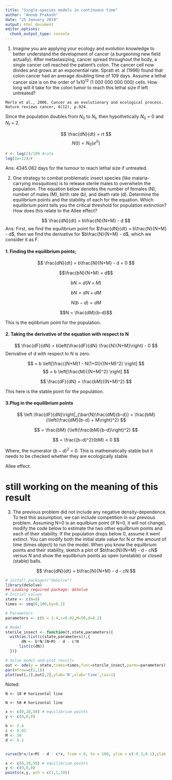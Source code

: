 ```yaml
---
title: "Single-species models in continuous time"
author: "Anoob Prakash"
date: "25 January 2019"
output: html_document
editor_options: 
  chunk_output_type: console
---
```

1. Imagine you are applying your ecology and evolution knowledge to better understand the development of cancer (a burgeoning new field actually). After metastasizing, cancer spread throughout the body, a single cancer cell reached the patient’s colon. The cancer cell now divides and grows at an exponential rate. Spratt et. al (1996) found that colon cancer had an average doubling time of 109 days. Assume a lethal cancer size is on the order of 
1x10^12^ (1 000 000 000 000) cells. How long will it take for the colon tumor to reach this lethal size if left untreated?

`Merlo et al., 2006. Cancer as an evolutionary and ecological process. Nature reviews cancer, 6(12), p.924.`

Since the population doubles from $N_{0}$ to $N_{t}$, then hypothetically $N_{0}$ = 0 and $N_{t}$ = 2.

$$
\frac{dN}{dt} = rt
$$
$$
N(t) = N_{0}(e^{rt})
$$

```r
r <- log(2)/109 #rate
log(1e+12)/r
```

Ans: 4345.082 days for the tumour to reach lethal size if untreated.

2. One strategy to combat problematic insect species (like malaria-carrying mosquitoes) is to release sterile males to overwhelm the population. The equation below denotes the number of females (N), number of males (M), birth rate (b), and death rate (d). Determine the equilibrium points and the stability of each for the equation. Which equilibrium point tells you the critical threshold for population extinction? How does this relate to the Allee effect?

$$
\frac{dN}{dt} = b\frac{N}{N+M} - d
$$
Ans:
First, we find the equilibrium point for $\frac{dN}{dt} = b\frac{N}{N+M} - d$, then we find the derivative for $b\frac{N}{N+M} - d$, which we consider it as F.

#### 1. Finding the equilibrium points;

$$
\frac{dN}{dt} = b\frac{N}{N+M} - d = 0
$$

$$\frac{bN}{N+M} = d$$

$$bN = d(N+M)$$

$$bN = dN + dM$$

$$N(b-d) = dM$$

$$N = \frac{dM}{b-d}$$

This is the eqilibrium point for the population.

#### 2. Taking the derivative of the equation with respect to N


$$
\frac{dF}{dN} = b\left(\frac{dF}{dN} \frac{N}{N+M}\right) - 0 
$$
Derivative of d with respect to N is zero.

$$
 = b \left[\frac{(N+M)1 - N(1+0)}{(N+M)^2} \right]
$$
$$
= b \left[\frac{M}{(N+M)^2} \right]
$$

$$
\frac{dF}{dN} = \frac{bM}{(N+M)^2}
$$

This here is the stable point for the population. 


#### 3.Plug in the equilibrium points

$$
\left.\frac{dF}{dN}\right|_{\bar{N}\frac{dM}{b-d}} = \frac{bM}{\left(\frac{dM}{b-d} + M\right)^2}  
$$


$$
= \frac{bM} {\left(\frac{bM}{b-d}\right)^2}
$$

$$
= \frac{(b-d)^2}{bM} < 0 
$$

Where, the numerator $(b-d)^2$ $<$ 0. This is mathematically stable but it needs to be checked whether they are ecologically stable.

Allee effect:

# still working on the meaning of this result


3. The previous problem did not include any negative density-dependence. To test this assumption, we can include competition in our previous problem. Assuming N=0 is an equilbium point (if N=0, it will not change), modify the code below to estimate the two other equilbrium points and each of their stability. If the population drops below 0, assume it went extinct. You can modify both the initial state value for N or the amount of time (times object) to run the model. When you know the equilbrium points and their stability, sketch a plot of $b\frac{N}{N+M} - d - cN$ versus $N$ and show the equilibrium points as open (unstable) or closed (stable) balls.


$$
\frac{dN}{dt} = b\frac{N}{N+M} - d - cN
$$

```r
# install.packages("deSolve")
library(deSolve)
## Loading required package: deSolve
# Initial values
state <- c(N=8)
times <- seq(0,100,by=0.1)

# Parameters
parameters <- c(b = 2.4,c=0.02,M=50,d=0.2)

# Model
sterile_insect <- function(t,state,parameters){
  with(as.list(c(state,parameters)),{
       dN <- b*N/(N+M) - d - c*N
      list(c(dN))   
  })}

# Solve model and plot results
out <- ode(y = state,times=times,func=sterile_insect,parms=parameters) # ode=ordinary differential eqns.
par(mfrow=c(1,1))
plot(out[,1],out[,2],ylab='N',xlab='time',las=1)
```

Noted:

    N <- 10 # horizontal line
    
    N <- 50 # horizontal line

```r
x <- c(0,10,50) # equilibrium points
y <- c(0,0,0)

b <- 2.4
c <- 0.02
M <- 50
d <- 0.2


curve(b*x/(x+M) - d - c*x, from = 0, to = 100, ylim = c(-0.3,0.1),ylab = "dN/dt", xlab = "N") # N is turned into x, due to some problem with the curve()

x <- c(0,10,50) # equilibrium points
y <- c(0,0,0)
points(x,y, pch = c(1,1,19))





```

